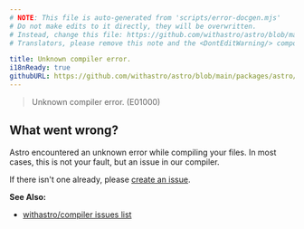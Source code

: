 ```yaml
---
# NOTE: This file is auto-generated from 'scripts/error-docgen.mjs'
# Do not make edits to it directly, they will be overwritten.
# Instead, change this file: https://github.com/withastro/astro/blob/main/packages/astro/src/core/errors/errors-data.ts
# Translators, please remove this note and the <DontEditWarning/> component.

title: Unknown compiler error.
i18nReady: true
githubURL: https://github.com/withastro/astro/blob/main/packages/astro/src/core/errors/errors-data.ts
---
```


<DontEditWarning />


> Unknown compiler error. (E01000)

## What went wrong?
Astro encountered an unknown error while compiling your files. In most cases, this is not your fault, but an issue in our compiler.

If there isn't one already, please [create an issue](https://astro.build/issues/compiler).

**See Also:**
-  [withastro/compiler issues list](https://astro.build/issues/compiler)


